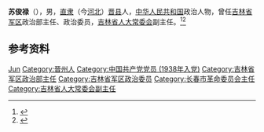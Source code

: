 '''苏俊禄'''（{{bd|1916年||1981年|}}），男，[[直隶|直隶]]（今[[河北|河北]]）[[晋县|晋县]]人，[[中华人民共和国|中华人民共和国]]政治人物，曾任[[吉林省军区|吉林省军区]]政治部主任、政治委员，[[吉林省人大常委会|吉林省人大常委会]]副主任。<ref>{{Cite book|title=吉林省百科全书 • 下册|author=王云坤主编; 尤国, 尹峰文, 邢世杰等副主编|publisher=吉林人民出版社|year=1998|isbn=|location=长春|pages=}}</ref><ref>{{Cite book|title=中华人民共和国职官志|author=何虎生, 李耀东, 向常福主编|publisher=中国社会出版社|year=2003|isbn=9787800883934|location=北京|pages=}}</ref>

== 参考资料 ==
{{reflist}}

{{中国人物小作品}}
{{长春市市长}}

{{Authority control}}
{{DEFAULTSORT:Su苏}}
[[Category:苏姓|Jun]]
[[Category:晉州人|Category:晉州人]]
[[Category:中国共产党党员_(1938年入党)|Category:中国共产党党员 (1938年入党)]]
[[Category:吉林省军区政治部主任|Category:吉林省军区政治部主任]]
[[Category:吉林省军区政治委员|Category:吉林省军区政治委员]]
[[Category:长春市革命委员会主任|Category:长春市革命委员会主任]]
[[Category:吉林省人大常委会副主任|Category:吉林省人大常委会副主任]]
